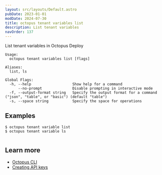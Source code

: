 ```yaml
---
layout: src/layouts/Default.astro
pubDate: 2023-01-01
modDate: 2024-07-30
title: octopus tenant variables list
description: List tenant variables
navOrder: 137
---
```


List tenant variables in Octopus Deploy

```
Usage:
  octopus tenant variables list [flags]

Aliases:
  list, ls

Global Flags:
  -h, --help                   Show help for a command
      --no-prompt              Disable prompting in interactive mode
  -f, --output-format string   Specify the output format for a command ("json", "table", or "basic") (default "table")
  -s, --space string           Specify the space for operations

```

## Examples

<SamplesInstance />

```
$ octopus tenant variable list
$ octopus tenant variable ls


```

## Learn more

- [Octopus CLI](/docs/octopus-rest-api/cli)
- [Creating API keys](/docs/octopus-rest-api/how-to-create-an-api-key)